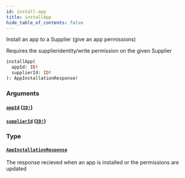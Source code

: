 ```yaml
---
id: install-app
title: installApp
hide_table_of_contents: false
---
```



Install an app to a Supplier (give an app permissions)

Requires the supplieridentity/write permission on the given Supplier

```graphql
installApp(
  appId: ID!
  supplierId: ID!
): AppInstallationResponse!
```


### Arguments

#### [`appId`](#) ([`ID!`](/developers/supplier-apis/supply-api/graphql/reference/scalars/id))




#### [`supplierId`](#) ([`ID!`](/developers/supplier-apis/supply-api/graphql/reference/scalars/id))




### Type

#### [`AppInstallationResponse`](/developers/supplier-apis/supply-api/graphql/reference/objects/app-installation-response)

The response recieved when an app is installed or the permissions are updated




